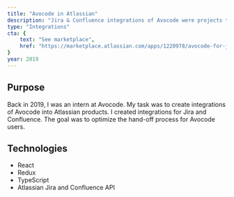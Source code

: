 ```yaml
---
title: "Avocode in Atlassian"
description: "Jira & Confluence integrations of Avocode were projects to optimize the hand-off process for Avocode users."
type: "Integrations"
cta: {
	text: "See marketplace",
	href: "https://marketplace.atlassian.com/apps/1220978/avocode-for-jira"
}
year: 2019
---
```


## Purpose

Back in 2019, I was an intern at Avocode. My task was to create integrations of Avocode into Atlassian products. I created integrations for Jira and Confluence. The goal was to optimize the hand-off process for Avocode users.

## Technologies

- React
- Redux
- TypeScript
- Atlassian Jira and Confluence API
